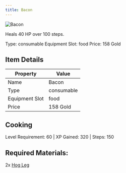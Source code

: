 ```yaml
---
title: Bacon
---
```


<div className="flex items-start gap-6 mb-8">
  <div className="flex-shrink-0">
    <img src="/assets/resources/cooking/bacon.png" alt="Bacon" className="w-24 h-24 border rounded-lg" />
  </div>
  <div className="flex-1">
    <div className="space-y-2">
      <p className="text-lg text-muted-foreground">Heals 40 HP over 100 steps.</p>
      <div className="flex flex-wrap gap-4 text-sm">
        <span className="px-2 py-1 bg-green-100 dark:bg-green-900 rounded-md">
          Type: consumable
        </span>
        <span className="px-2 py-1 bg-purple-100 dark:bg-purple-900 rounded-md">
          Equipment Slot: food
        </span>
        <span className="px-2 py-1 bg-yellow-100 dark:bg-yellow-900 rounded-md">
          Price: 158 Gold
        </span>
      </div>
    </div>
  </div>
</div>

## Item Details
| Property | Value |
|----------|-------|
| Name | Bacon |
| Type | consumable |
| Equipment Slot | food |
| Price | 158 Gold |

## Cooking
Level Requirement: 60 | XP Gained: 320 | Steps: 150

## Required Materials:
2x [Hog Leg](/docs/resources/individual/hog_leg)

